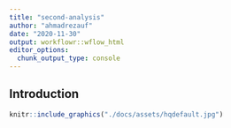 ```yaml
---
title: "second-analysis"
author: "ahmadrezauf"
date: "2020-11-30"
output: workflowr::wflow_html
editor_options:
  chunk_output_type: console
---
```


## Introduction

```r
knitr::include_graphics("./docs/assets/hqdefault.jpg")
```

